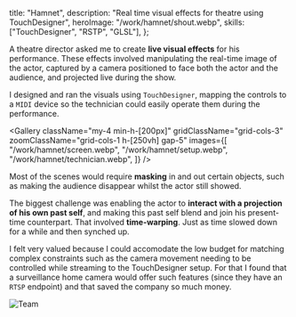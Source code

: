   title: "Hamnet",
  description: "Real time visual effects for theatre using TouchDesigner",
  heroImage: "/work/hamnet/shout.webp",
  skills: ["TouchDesigner", "RSTP", "GLSL"],
};

A theatre director asked me to create **live visual effects** for his performance.
These effects involved manipulating the real-time image of the actor, captured
by a camera positioned to face both the actor and the audience, and projected
live during the show.

I designed and ran the visuals using `TouchDesigner`, mapping the controls to a
`MIDI` device so the technician could easily operate them during the performance.

<Gallery
  className="my-4 min-h-[200px]"
  gridClassName="grid-cols-3"
  zoomClassName="grid-cols-1 h-[250vh] gap-5"
  images={[
    "/work/hamnet/screen.webp",
    "/work/hamnet/setup.webp",
    "/work/hamnet/technician.webp",
  ]}
/>

Most of the scenes would require **masking** in and out certain objects, such as
making the audience disappear whilst the actor still showed.

The biggest challenge was enabling the actor to **interact with a projection of
his own past self**, and making this past self blend and join his present-time
counterpart. That involved **time-warping**. Just as time slowed down for a while
and then synched up.

I felt very valued because <Hi>I could accomodate the low budget for matching
complex constraints</Hi> such as the camera movement needing to be controlled
while streaming to the TouchDesigner setup. For that I found that a surveillance
home camera would offer such features (since they have an `RTSP` endpoint) and
that saved the company so much money.

![Team](/work/hamnet/team.webp)
